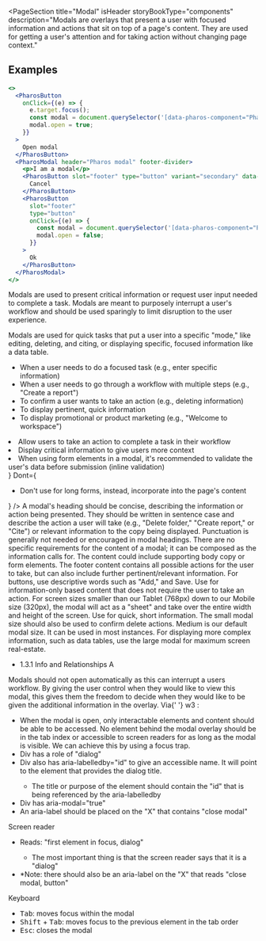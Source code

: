 
<PageSection
  title="Modal"
  isHeader
  storyBookType="components"
  description="Modals are overlays that present a user with focused information and actions that sit on top of
    a page's content. They are used for getting a user's attention and for taking action without
    changing page context."
></PageSection>

## Examples

```jsx live
<>
  <PharosButton
    onClick={(e) => {
      e.target.focus();
      const modal = document.querySelector('[data-pharos-component="PharosModal"]');
      modal.open = true;
    }}
  >
    Open modal
  </PharosButton>
  <PharosModal header="Pharos modal" footer-divider>
    <p>I am a modal</p>
    <PharosButton slot="footer" type="button" variant="secondary" data-modal-close>
      Cancel
    </PharosButton>
    <PharosButton
      slot="footer"
      type="button"
      onClick={(e) => {
        const modal = document.querySelector('[data-pharos-component="PharosModal"]');
        modal.open = false;
      }}
    >
      Ok
    </PharosButton>
  </PharosModal>
</>
```

<PageSection topMargin title="Usage">
  <PageSection title="Overview" subSectionLevel={1} lessMargin>
    <div style={{ marginBottom: 'var(--pharos-spacing-3-x)' }}>
      <p>
        Modals are used to present critical information or request user input needed to complete a
        task. Modals are meant to purposely interrupt a user's workflow and should be used sparingly
        to limit disruption to the user experience.
      </p>
      <p>
        Modals are used for quick tasks that put a user into a specific "mode," like editing,
        deleting, and citing, or displaying specific, focused information like a data table.
      </p>
    </div>
  </PageSection>
  <PageSection title="When to Use" subSectionLevel={1} lessMargin>
    <div style={{ marginBottom: 'var(--pharos-spacing-3-x)' }}>
      <ul>
        <li>When a user needs to do a focused task (e.g., enter specific information)</li>
        <li>
          When a user needs to go through a workflow with multiple steps (e.g., "Create a report")
        </li>
        <li>To confirm a user wants to take an action (e.g., deleting information)</li>
        <li>To display pertinent, quick information</li>
        <li>To display promotional or product marketing (e.g., "Welcome to workspace")</li>
      </ul>
    </div>
  </PageSection>
</PageSection>

<PageSection title="Best practices">
  <BestPractices
    Do={
      <ul>
        <li>Allow users to take an action to complete a task in their workflow</li>
        <li>Display critical information to give users more context</li>
        <li>
          When using form elements in a modal, it's recommended to validate the user's data before
          submission (inline validation)
        </li>
      </ul>
    }
    Dont={
      <ul>
        <li>Don't use for long forms, instead, incorporate into the page's content</li>
      </ul>
    }
  />
</PageSection>

<PageSection title="Content guidelines">
  <PageSection title="Modal heading" subSectionLevel={1} lessMargin>
    A modal's heading should be concise, describing the information or action being presented. They
    should be written in sentence case and describe the action a user will take (e.g., "Delete
    folder," "Create report," or "Cite") or relevant information to the copy being displayed.
    Punctuation is generally not needed or encouraged in modal headings.
  </PageSection>
  <PageSection title="Modal content" subSectionLevel={1} lessMargin>
    There are no specific requirements for the content of a modal; it can be composed as the
    information calls for. The content could include supporting body copy or form elements.
  </PageSection>
  <PageSection title="Modal footer" subSectionLevel={1} lessMargin>
    The footer content contains all possible actions for the user to take, but can also include
    further pertinent/relevant information. For buttons, use descriptive words such as "Add," and
    Save.
  </PageSection>
</PageSection>

<PageSection title="States">
  <PageSection title="No footer" subSectionLevel={1} lessMargin>
    Use for information-only based content that does not require the user to take an action.
  </PageSection>
  <PageSection title="Mobile" subSectionLevel={1} lessMargin>
    For screen sizes smaller than our Tablet (768px) down to our Mobile size (320px), the modal will
    act as a "sheet" and take over the entire width and height of the screen.
  </PageSection>
</PageSection>

<PageSection title="Variants">
  <PageSection title="Small" subSectionLevel={1} lessMargin>
    Use for quick, short information. The small modal size should also be used to confirm delete
    actions.
  </PageSection>
  <PageSection title="Medium (Default)" subSectionLevel={1} lessMargin>
    Medium is our default modal size. It can be used in most instances.
  </PageSection>
  <PageSection title="Large" subSectionLevel={1} lessMargin>
    For displaying more complex information, such as data tables, use the large modal for maximum
    screen real-estate.
  </PageSection>
</PageSection>

<PageSection title="Accessibility">
  <PageSection title="Relevant WCAG guidelines" subSectionLevel={1} lessMargin>
    <ul>
      <li>
        <PharosLink href="https://www.w3.org/WAI/WCAG21/Understanding/info-and-relationships.html">
          1.3.1 Info and Relationships A
        </PharosLink>
      </li>
    </ul>
  </PageSection>
  <PageSection title="Importance" subSectionLevel={1} lessMargin>
    Modals should not open automatically as this can interrupt a users workflow. By giving the user
    control when they would like to view this modal, this gives them the freedom to decide when they
    would like to be given the additional information in the overlay.
  </PageSection>
  <PageSection title="Code expectations" subSectionLevel={1} lessMargin>
    Via{' '}
    <PharosLink href="https://www.w3.org/TR/wai-aria-practices-1.1/examples/dialog-modal/dialog.html">
      w3
    </PharosLink>
    :<ul>
      <li>
        When the modal is open, only interactable elements and content should be able to be
        accessed. No element behind the modal overlay should be in the tab index or accessible to
        screen readers for as long as the modal is visible. We can achieve this by using a focus
        trap.
      </li>
      <li>Div has a role of "dialog"</li>
      <li>
        Div also has aria-labelledby="id" to give an accessible name. It will point to the element
        that provides the dialog title.
      </li>
      <ul>
        <li>
          The title or purpose of the element should contain the "id" that is being referenced by
          the aria-labelledby
        </li>
      </ul>
      <li>Div has aria-modal="true"</li>
      <li>An aria-label should be placed on the "X" that contains "close modal"</li>
    </ul>
  </PageSection>
  <PageSection title="Expected actions" subSectionLevel={1} lessMargin>
    <div style={{ marginBottom: 'var(--pharos-spacing-1-x)' }}>
      <PharosHeading level={'4'} preset={'1--bold'}>
        Screen reader
      </PharosHeading>
      <ul>
        <li>Reads: "first element in focus, dialog"</li>
        <ul>
          <li>The most important thing is that the screen reader says that it is a "dialog"</li>
        </ul>
        <li>
          *Note: there should also be an aria-label on the "X" that reads "close modal, button"
        </li>
      </ul>
    </div>
    <PharosHeading level={'4'} preset={'1--bold'}>
      Keyboard
    </PharosHeading>
    <ul>
      <li>
        <kbd>Tab</kbd>: moves focus within the modal
      </li>
      <li>
        <kbd>Shift</kbd> + <kbd>Tab</kbd>: moves focus to the previous element in the tab order
      </li>
      <li>
        <kbd>Esc</kbd>: closes the modal
      </li>
    </ul>
  </PageSection>
</PageSection>
